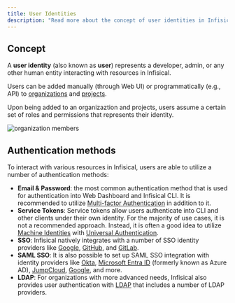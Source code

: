 ```yaml
---
title: User Identities
description: "Read more about the concept of user identities in Infisical."
---
```


## Concept

A **user identity** (also known as **user**) represents a developer, admin, or any other human entity interacting with resources in Infisical. 

Users can be added manually (through Web UI) or programmatically (e.g., API) to [organizations](../organization) and [projects](../projects). 

Upon being added to an organizaztion and projects, users assume a certain set of roles and permissions that represents their identity. 

![organization members](../../images/platform/organization/organization-members.png)

## Authentication methods

To interact with various resources in Infisical, users are able to utilize a number of authentication methods: 
- **Email & Password**: the most common authentication method that is used for authentication into Web Dashboard and Infisical CLI. It is recommended to utilize [Multi-factor Authentication](/documentation/platform/mfa) in addition to it.  
- **Service Tokens**: Service tokens allow users authenticate into CLI and other clients under their own identity. For the majority of use cases, it is not a recommended approach. Instead, it is often a good idea to utilize [Machine Identities](./machine-identities) with [Universal Authentication](/documentation/platform/identities/universal-auth). 
- **SSO**: Infisical natively integrates with a number of SSO identity providers like [Google](/documentation/platform/sso/google), [GitHub](/documentation/platform/sso/github), and [GitLab](/documentation/platform/sso/gitlab). 
- **SAML SSO**: It is also possible to set up SAML SSO integration with identity providers like [Okta](/documentation/platform/sso/okta), [Microsoft Entra ID](/documentation/platform/sso/azure) (formerly known as Azure AD), [JumpCloud](/documentation/platform/sso/jumpcloud), [Google](/documentation/platform/sso/google-saml), and more. 
- **LDAP**: For organizations with more advanced needs, Infisical also provides user authentication with [LDAP](/documentation/platform/ldap/overview) that includes a number of LDAP providers.
